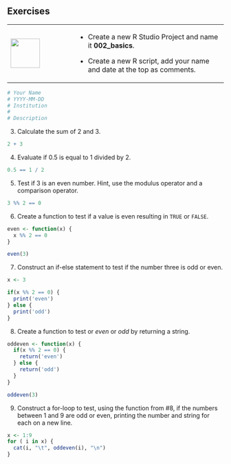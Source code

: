 ## Exercises {-}

+---------------------------------+-----------------------------------------------------------------------------+
| ![](images/07.png){height="68"} | - Create a new R Studio Project and name it **002_basics**.                 |
|                                 |                                                                             |
|                                 | - Create a new R script, add your name and date at the top as comments.     |
+---------------------------------+-----------------------------------------------------------------------------+

```r
# Your Name
# YYYY-MM-DD
# Institution
#
# Description
```

3.  Calculate the sum of 2 and 3.

```r
2 + 3
```

4.  Evaluate if 0.5 is equal to 1 divided by 2.

```r
0.5 == 1 / 2
```

5.  Test if 3 is an even number. Hint, use the modulus operator and a comparison operator.

```r
3 %% 2 == 0
```

6.  Create a function to test if a value is even resulting in `TRUE` or `FALSE`.

```r
even <- function(x) { 
  x %% 2 == 0 
}
```

```r
even(3)
```

7.  Construct an if-else statement to test if the number three is odd or even.
```r
x <- 3

if(x %% 2 == 0) {
  print('even')
} else {
  print('odd')
}
```

8.  Create a function to test or *even* or *odd* by returning a string.

```r
oddeven <- function(x) { 
  if(x %% 2 == 0) {
    return('even')
  } else {
    return('odd')
  }
}
```

```r
oddeven(3)
```

9.  Construct a for-loop to test, using the function from #8, if the numbers between 1 and 9 are odd or even, printing the number and string for each on a new line.
```r
x <- 1:9
for ( i in x) {
  cat(i, "\t", oddeven(i), "\n")
}
```